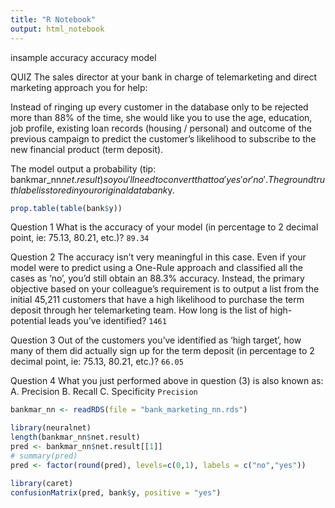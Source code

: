 ```yaml
---
title: "R Notebook"
output: html_notebook
---
```



insample accuracy
accuracy model


QUIZ
The sales director at your bank in charge of telemarketing and direct marketing approach you for help:

Instead of ringing up every customer in the database only to be rejected more than 88% of the time, she would like you to use the age, education, job profile, existing loan records (housing / personal) and outcome of the previous campaign to predict the customer's likelihood to subscribe to the new financial product (term deposit).

The model output a probability (tip: bankmar_nn$net.result) so you'll need to convert that to a 'yes' or 'no'. The ground truth label is stored in your original data bank$y.

```r
prop.table(table(bank$y)) 
```

Question 1
What is the accuracy of your model (in percentage to 2 decimal point, ie: 75.13, 80.21, etc.)? 
`89.34`


Question 2
The accuracy isn't very meaningful in this case. Even if your model were to predict using a One-Rule approach and classified all the cases as 'no', you'd still obtain an 88.3% accuracy. Instead, the primary objective based on your colleague's requirement is to output a list from the initial 45,211 customers that have a high likelihood to purchase the term deposit through her telemarketing team. How long is the list of high-potential leads you've identified? 
`1461`


Question 3
Out of the customers you've identified as 'high target', how many of them did actually sign up for the term deposit (in percentage to 2 decimal point, ie: 75.13, 80.21, etc.)? `66.05`

Question 4
What you just performed above in question (3) is also known as: 
A.  Precision 
B.  Recall 
C.  Specificity 
`Precision`


```r
bankmar_nn <- readRDS(file = "bank_marketing_nn.rds")
```

```r
library(neuralnet)
length(bankmar_nn$net.result)
pred <- bankmar_nn$net.result[[1]]
# summary(pred)
pred <- factor(round(pred), levels=c(0,1), labels = c("no","yes"))
```

```r
library(caret)
confusionMatrix(pred, bank$y, positive = "yes")
```

